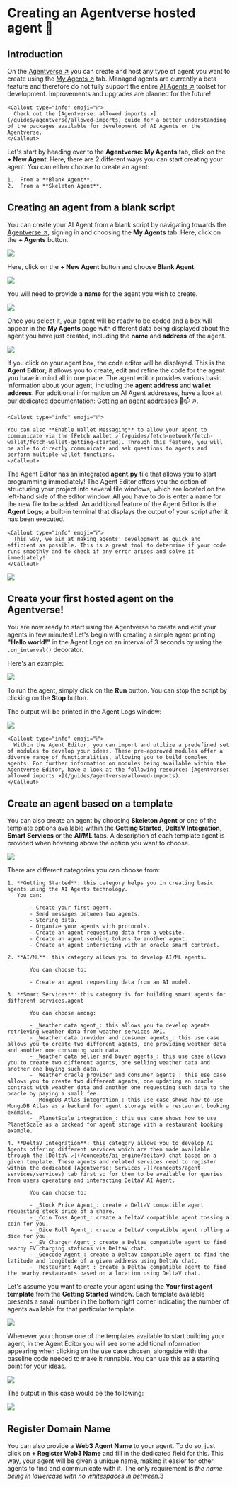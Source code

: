
# Creating an Agentverse hosted agent 🤖

## Introduction

On the [Agentverse ↗️](https://agentverse.ai/) you can create and host any type of agent you want to create using the [My Agents ↗️](/concepts/agent-services/agent-hosting) tab. Managed agents are currently a beta feature and therefore do not fully support the entire [AI Agents ↗️](/concepts/agents/agents) toolset for development. Improvements and upgrades are planned for the future!

    <Callout type="info" emoji="ℹ️">
      Check out the [Agentverse: allowed imports ↗️](/guides/agentverse/allowed-imports) guide for a better understanding of the packages available for development of AI Agents on the Agentverse.
    </Callout>

Let's start by heading over to the **Agentverse: My Agents** tab, click on the **+ New Agent**. Here, there are 2 different ways you can start creating your agent. You can either choose to create an agent:

    1.  From a **Blank Agent**.
    2.  From a **Skeleton Agent**.

## Creating an agent from a blank script

You can create your AI Agent from a blank script by navigating towards the [Agentverse ↗️](https://agentverse.ai/), signing in and choosing the **My Agents** tab. Here, click on the **+ Agents** button.

![](../../../src/images/agentverse/create-agent/agentverse-myagent_1.png)

Here, click on the **+ New Agent** button and choose **Blank Agent**.

![](../../../src/images/agentverse/create-agent/agentverse-myagent_2.png)

You will need to provide a **name** for the agent you wish to create.

![](../../../src/images/agentverse/create-agent/agentverse-myagent_2a.png)

Once you select it, your agent will be ready to be coded and a box will appear in the **My Agents** page with different data being displayed about the agent you have just created, including the **name** and **address** of the agent.

![](../../../src/images/agentverse/create-agent/agentverse-myagent_3.png)

If you click on your agent box, the code editor will be displayed. This is the **Agent Editor**; it allows you to create, edit and refine the code for the agent you have in mind all in one place. The agent editor provides various basic information about your agent, including the **agent address** and **wallet address**. For additional information on AI Agent addresses, have a look at our dedicated documentation: [Getting an agent addresses 🤖📫 ↗️](/guides/agents/getting-uagent-address).


    <Callout type="info" emoji="ℹ️">

    You can also **Enable Wallet Messaging** to allow your agent to communicate via the [Fetch wallet ↗️](/guides/fetch-network/fetch-wallet/fetch-wallet-getting-started). Through this feature, you will be able to directly communicate and ask questions to agents and perform multiple wallet functions.
    </Callout>

The Agent Editor has an integrated **agent.py** file that allows you to start programming immediately! The Agent Editor offers you the option of structuring your project into several file windows, which are located on the left-hand side of the editor window. All you have to do is enter a name for the new file to be added. An additional feature of the Agent Editor is the **Agent Logs**; a built-in terminal that displays the output of your script after it has been executed.

    <Callout type="info" emoji="ℹ️">
      This way, we aim at making agents' development as quick and efficient as possible. This is a great tool to determine if your code runs smoothly and to check if any error arises and solve it immediately!
    </Callout>

![](../../../src/images/agentverse/create-agent/agentverse-myagent_4.png)

## Create your first hosted agent on the Agentverse!

You are now ready to start using the Agentverse to create and edit your agents in few minutes! Let's begin with creating a simple agent printing **"Hello world!"** in the Agent Logs on an interval of 3 seconds by using the `.on_interval()` decorator.

Here's an example:

![](../../../src/images/agentverse/create-agent/agentverse-myagent_5.png)

To run the agent, simply click on the **Run** button. You can stop the script by clicking on the **Stop** button.

The output will be printed in the Agent Logs window:

![](../../../src/images/agentverse/create-agent/agentverse-myagent_6.png)

    <Callout type="info" emoji="ℹ️">
      Within the Agent Editor, you can import and utilize a predefined set of modules to develop your ideas. These pre-approved modules offer a diverse range of functionalities, allowing you to build complex agents. For further information on modules being available within the Agentverse Editor, have a look at the following resource: [Agentverse: allowed imports ↗️](/guides/agentverse/allowed-imports).
    </Callout>

## Create an agent based on a template

You can also create an agent by choosing **Skeleton Agent** or one of the template options available within the **Getting Started**, **DeltaV Integration**, **Smart Services** or the **AI/ML** tabs. A description of each template agent is provided when hovering above the option you want to choose.

![](../../../src/images/agentverse/create-agent/agentverse-myagent_7.png)

There are different categories you can choose from:

    1. **Getting Started**: this category helps you in creating basic agents using the AI Agents technology.
       You can:

           - Create your first agent.
           - Send messages between two agents.
           - Storing data.
           - Organize your agents with protocols.
           - Create an agent requesting data from a website.
           - Create an agent sending tokens to another agent.
           - Create an agent interacting with an oracle smart contract.

    2. **AI/ML**: this category allows you to develop AI/ML agents.

           You can choose to:

           - Create an agent requesting data from an AI model.

    3. **Smart Services**: this category is for building smart agents for different services.agent

           You can choose among:

           - _Weather data agent_: this allows you to develop agents retrieving weather data from weather services API.
           - _Weather data provider and consumer agents_: this use case allows you to create two different agents, one providing weather data and another one consuming such data.
           - _Weather data seller and buyer agents_: this use case allows you to create two different agents, one selling weather data and another one buying such data.
           - _Weather oracle provider and consumer agents_: this use case allows you to create two different agents, one updating an oracle contract with weather data and another one requesting such data to the oracle by paying a small fee.
           - _MongoDB Atlas integration_: this use case shows how to use MongoDB Atlas as a backend for agent storage with a restaurant booking example.
           - _PlanetScale integration_: this use case shows how to use PlanetScale as a backend for agent storage with a restaurant booking example.

    4. **DeltaV Integration**: this category allows you to develop AI Agents offering different services which are then made available through the [DeltaV ↗️](/concepts/ai-engine/deltav) chat based on a given template. These agents and related services need to register within the dedicated [Agentverse: Services ↗️](/concepts/agent-services/services) tab first so for them to be available for queries from users operating and interacting DeltaV AI Agent.

           You can choose to:

           - _Stock Price Agent_: create a DeltaV compatible agent requesting stock price of a share.
           - _Coin Toss Agent_: create a DeltaV compatible agent tossing a coin for you.
           - _Dice Roll Agent_: create a DeltaV compatible agent rolling a dice for you.
           - _EV Charger Agent_: create a DeltaV compatible agent to find nearby EV charging stations via DeltaV chat.
           - _Geocode Agent_: create a DeltaV compatible agent to find the latitude and longitude of a given address using DeltaV chat.
           - _Restaurant Agent_: create a DeltaV compatible agent to find the nearby restaurants based on a location using DeltaV chat.

Let's assume you want to create your agent using the **Your first agent template** from the **Getting Started** window.
Each template available presents a small number in the bottom right corner indicating the number of agents available for that particular template.

![](../../../src/images/agentverse/create-agent/agentverse-myagent_8.png)

Whenever you choose one of the templates available to start building your agent, in the Agent Editor you will see some additional information appearing when clicking on the use case chosen, alongside with the baseline code needed to make it runnable. You can use this as a starting point for your ideas.

![](../../../src/images/agentverse/create-agent/agentverse-myagent_9.png)

The output in this case would be the following:

![](../../../src/images/agentverse/create-agent/agentverse-myagent_10.png)

## Register Domain Name

You can also provide a **Web3 Agent Name** to your agent. To do so, just click on **+ Register Web3 Name** and fill in the dedicated field for this. This way, your agent will be given a unique name, making it easier for other agents to find and communicate with it. The only requirement is _the name being in lowercase with no whitespaces in between_.3
